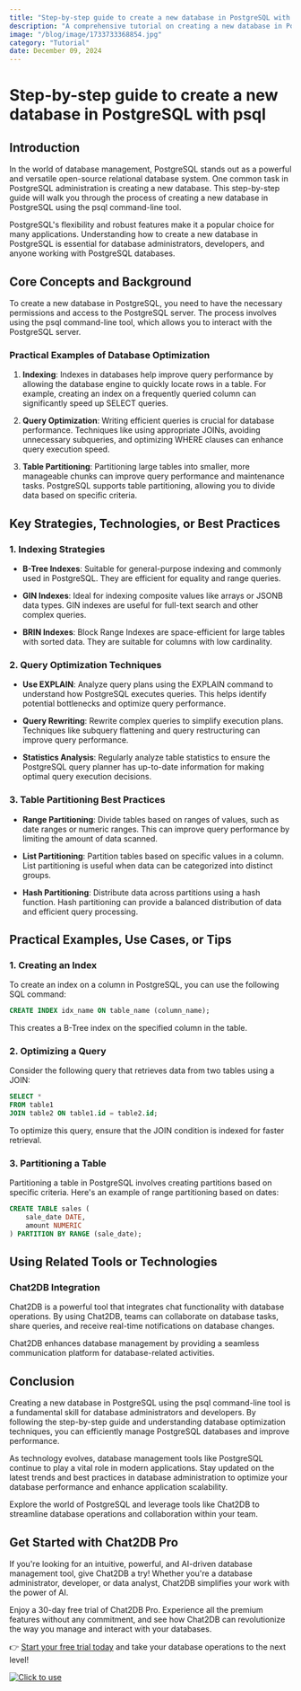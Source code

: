 ```yaml
---
title: "Step-by-step guide to create a new database in PostgreSQL with psql"
description: "A comprehensive tutorial on creating a new database in PostgreSQL using psql command-line tool, covering the step-by-step process and practical examples."
image: "/blog/image/1733733368854.jpg"
category: "Tutorial"
date: December 09, 2024
---
```


# Step-by-step guide to create a new database in PostgreSQL with psql

## Introduction

In the world of database management, PostgreSQL stands out as a powerful and versatile open-source relational database system. One common task in PostgreSQL administration is creating a new database. This step-by-step guide will walk you through the process of creating a new database in PostgreSQL using the psql command-line tool.

PostgreSQL's flexibility and robust features make it a popular choice for many applications. Understanding how to create a new database in PostgreSQL is essential for database administrators, developers, and anyone working with PostgreSQL databases.

## Core Concepts and Background

To create a new database in PostgreSQL, you need to have the necessary permissions and access to the PostgreSQL server. The process involves using the psql command-line tool, which allows you to interact with the PostgreSQL server.

### Practical Examples of Database Optimization

1. **Indexing**: Indexes in databases help improve query performance by allowing the database engine to quickly locate rows in a table. For example, creating an index on a frequently queried column can significantly speed up SELECT queries.

2. **Query Optimization**: Writing efficient queries is crucial for database performance. Techniques like using appropriate JOINs, avoiding unnecessary subqueries, and optimizing WHERE clauses can enhance query execution speed.

3. **Table Partitioning**: Partitioning large tables into smaller, more manageable chunks can improve query performance and maintenance tasks. PostgreSQL supports table partitioning, allowing you to divide data based on specific criteria.

## Key Strategies, Technologies, or Best Practices

### 1. Indexing Strategies

- **B-Tree Indexes**: Suitable for general-purpose indexing and commonly used in PostgreSQL. They are efficient for equality and range queries.

- **GIN Indexes**: Ideal for indexing composite values like arrays or JSONB data types. GIN indexes are useful for full-text search and other complex queries.

- **BRIN Indexes**: Block Range Indexes are space-efficient for large tables with sorted data. They are suitable for columns with low cardinality.

### 2. Query Optimization Techniques

- **Use EXPLAIN**: Analyze query plans using the EXPLAIN command to understand how PostgreSQL executes queries. This helps identify potential bottlenecks and optimize query performance.

- **Query Rewriting**: Rewrite complex queries to simplify execution plans. Techniques like subquery flattening and query restructuring can improve query performance.

- **Statistics Analysis**: Regularly analyze table statistics to ensure the PostgreSQL query planner has up-to-date information for making optimal query execution decisions.

### 3. Table Partitioning Best Practices

- **Range Partitioning**: Divide tables based on ranges of values, such as date ranges or numeric ranges. This can improve query performance by limiting the amount of data scanned.

- **List Partitioning**: Partition tables based on specific values in a column. List partitioning is useful when data can be categorized into distinct groups.

- **Hash Partitioning**: Distribute data across partitions using a hash function. Hash partitioning can provide a balanced distribution of data and efficient query processing.

## Practical Examples, Use Cases, or Tips

### 1. Creating an Index

To create an index on a column in PostgreSQL, you can use the following SQL command:

```sql
CREATE INDEX idx_name ON table_name (column_name);
```

This creates a B-Tree index on the specified column in the table.

### 2. Optimizing a Query

Consider the following query that retrieves data from two tables using a JOIN:

```sql
SELECT *
FROM table1
JOIN table2 ON table1.id = table2.id;
```

To optimize this query, ensure that the JOIN condition is indexed for faster retrieval.

### 3. Partitioning a Table

Partitioning a table in PostgreSQL involves creating partitions based on specific criteria. Here's an example of range partitioning based on dates:

```sql
CREATE TABLE sales (
    sale_date DATE,
    amount NUMERIC
) PARTITION BY RANGE (sale_date);
```

## Using Related Tools or Technologies

### Chat2DB Integration

Chat2DB is a powerful tool that integrates chat functionality with database operations. By using Chat2DB, teams can collaborate on database tasks, share queries, and receive real-time notifications on database changes.

Chat2DB enhances database management by providing a seamless communication platform for database-related activities.

## Conclusion

Creating a new database in PostgreSQL using the psql command-line tool is a fundamental skill for database administrators and developers. By following the step-by-step guide and understanding database optimization techniques, you can efficiently manage PostgreSQL databases and improve performance.

As technology evolves, database management tools like PostgreSQL continue to play a vital role in modern applications. Stay updated on the latest trends and best practices in database administration to optimize your database performance and enhance application scalability.

Explore the world of PostgreSQL and leverage tools like Chat2DB to streamline database operations and collaboration within your team.

## Get Started with Chat2DB Pro

If you're looking for an intuitive, powerful, and AI-driven database management tool, give Chat2DB a try! Whether you're a database administrator, developer, or data analyst, Chat2DB simplifies your work with the power of AI.

Enjoy a 30-day free trial of Chat2DB Pro. Experience all the premium features without any commitment, and see how Chat2DB can revolutionize the way you manage and interact with your databases.

👉 [Start your free trial today](https://chat2db.ai/pricing) and take your database operations to the next level!


[![Click to use](/image/blog/bg/chat2db.jpg)](https://chat2db.ai/)
